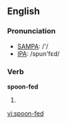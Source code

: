 ==English==

===Pronunciation===
*[[w:SAMPA|SAMPA]]: /'/
*[[w:IPA|IPA]]: /spun'fεd/

===Verb===
'''spoon-fed'''

# {{past of|[[spoon-feed]]}}

[[vi:spoon-fed]]